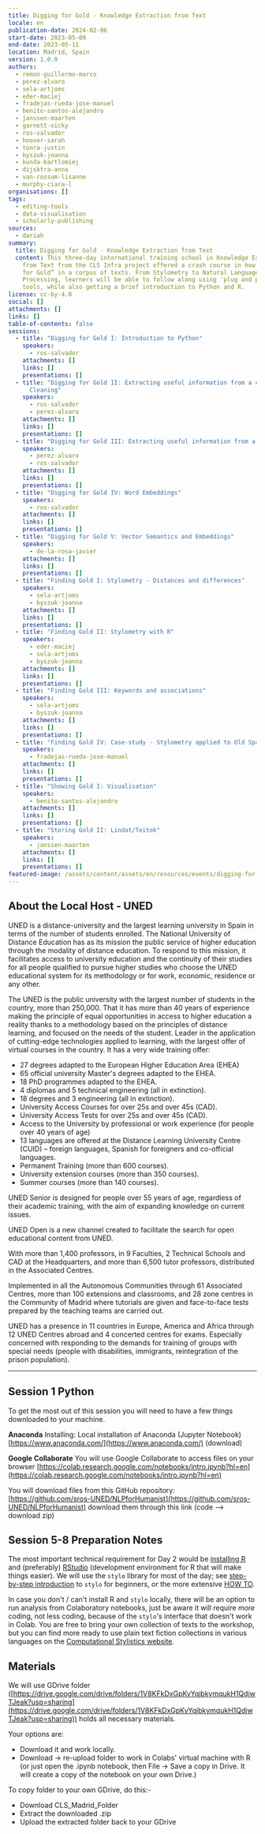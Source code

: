 ```yaml
---
title: Digging for Gold - Knowledge Extraction from Text
locale: en
publication-date: 2024-02-06
start-date: 2023-05-09
end-date: 2023-05-11
location: Madrid, Spain
version: 1.0.0
authors:
  - remon-guillermo-marco
  - perez-alvaro
  - sela-artjoms
  - eder-maciej
  - fradejas-rueda-jose-manuel
  - benito-santos-alejandro
  - janssen-maarten
  - garnett-vicky
  - ros-salvador
  - hoover-sarah
  - tonra-justin
  - byszuk-joanna
  - kunda-bartlomiej
  - dijsktra-anna
  - van-rossum-lisanne
  - murphy-ciara-l
organisations: []
tags:
  - editing-tools
  - data-visualisation
  - scholarly-publishing
sources:
  - dariah
summary:
  title: Digging for Gold - Knowledge Extraction from Text
  content: This three-day international training school in Knowledge Extraction
    from Text from the CLS Infra project offered a crash course in how to “Dig
    for Gold” in a corpus of texts. From Stylometry to Natural Language
    Processing, learners will be able to follow along using 'plug and play'
    tools, while also getting a brief introduction to Python and R.
license: cc-by-4.0
social: []
attachments: []
links: []
table-of-contents: false
sessions:
  - title: "Digging for Gold I: Introduction to Python"
    speakers:
      - ros-salvador
    attachments: []
    links: []
    presentations: []
  - title: "Digging for Gold II: Extracting useful information from a corpus pt1 -
      Cleaning"
    speakers:
      - ros-salvador
      - perez-alvaro
    attachments: []
    links: []
    presentations: []
  - title: "Digging for Gold III: Extracting useful information from a corpus pt2"
    speakers:
      - perez-alvaro
      - ros-salvador
    attachments: []
    links: []
    presentations: []
  - title: "Digging for Gold IV: Word Embeddings"
    speakers:
      - ros-salvador
    attachments: []
    links: []
    presentations: []
  - title: "Digging for Gold V: Vector Semantics and Embeddings"
    speakers:
      - de-la-rosa-javier
    attachments: []
    links: []
    presentations: []
  - title: "Finding Gold I: Stylometry - Distances and differences"
    speakers:
      - sela-artjoms
      - byszuk-joanna
    attachments: []
    links: []
    presentations: []
  - title: "Finding Gold II: Stylometry with R"
    speakers:
      - eder-maciej
      - sela-artjoms
      - byszuk-joanna
    attachments: []
    links: []
    presentations: []
  - title: "Finding Gold III: Keywords and associations"
    speakers:
      - sela-artjoms
      - byszuk-joanna
    attachments: []
    links: []
    presentations: []
  - title: "Finding Gold IV: Case-study - Stylometry applied to Old Spanish Poetry"
    speakers:
      - fradejas-rueda-jose-manuel
    attachments: []
    links: []
    presentations: []
  - title: "Showing Gold I: Visualisation"
    speakers:
      - benito-santos-alejandro
    attachments: []
    links: []
    presentations: []
  - title: "Storing Gold II: Lindat/Teitok"
    speakers:
      - janssen-maarten
    attachments: []
    links: []
    presentations: []
featured-image: /assets/content/assets/en/resources/events/digging-for-gold-knowledge-extraction-from-text/featured-image.jpg
---
```


## About the Local Host - UNED

UNED is a distance-university and the largest learning university in Spain in terms of the number
of students enrolled. The National University of Distance Education has as its mission the public
service of higher education through the modality of distance education. To respond to this
mission, it facilitates access to university education and the continuity of their studies for all
people qualified to pursue higher studies who choose the UNED educational system for its
methodology or for work, economic, residence or any other.

The UNED is the public university with the largest number of students in the country, more than
250,000. That it has more than 40 years of experience making the principle of equal opportunities
in access to higher education a reality thanks to a methodology based on the principles of
distance learning, and focused on the needs of the student. Leader in the application of
cutting-edge technologies applied to learning, with the largest offer of virtual courses in the
country. It has a very wide training offer:

  -	27 degrees adapted to the European Higher Education Area (EHEA)
  -	65 official university Master's degrees adapted to the EHEA.
  -	18 PhD programmes adapted to the EHEA.
  -	4 diplomas and 5 technical engineering (all in extinction).
  -	18 degrees and 3 engineering (all in extinction).
  -	University Access Courses for over 25s and over 45s (CAD).
  -	University Access Tests for over 25s and over 45s (CAD).
  -	Access to the University by professional or work experience (for people over 40 years of age)
  -	13 languages are offered at the Distance Learning University Centre (CUID) – foreign languages,
Spanish for foreigners and co-official languages.
  -	Permanent Training (more than 600 courses).
  -	University extension courses (more than 350 courses).
  -	Summer courses (more than 140 courses).

UNED Senior is designed for people over 55 years of age, regardless of their academic training,
with the aim of expanding knowledge on current issues.

UNED Open is a new channel created to facilitate the search for open educational content from
UNED.

With more than 1,400 professors, in 9 Faculties, 2 Technical Schools and CAD at the Headquarters,
and more than 6,500 tutor professors, distributed in the Associated Centres.

Implemented in all the Autonomous Communities through 61 Associated Centres, more than 100
extensions and classrooms, and 28 zone centres in the Community of Madrid where tutorials are
given and face-to-face tests prepared by the teaching teams are carried out.

UNED has a presence in 11 countries in Europe, America and Africa through 12 UNED Centres abroad
and 4 concerted centres for exams. Especially concerned with responding to the demands for
training of groups with special needs (people with disabilities, immigrants, reintegration of the
prison population).

---

## Session 1 Python

To get the most out of this session you will need to have a few things downloaded to your machine.

**Anaconda**
Installing: Local installation of Anaconda (Jupyter Notebook)
[https://www.anaconda.com/](https://www.anaconda.com/) (download)

**Google Collaborate**
You will use Google Collaborate to access files on your browser
[https://colab.research.google.com/notebooks/intro.ipynb?hl=en](https://colab.research.google.com/notebooks/intro.ipynb?hl=en)

You will download files from this GitHub repository:
[https://github.com/sros-UNED/NLPforHumanist](https://github.com/sros-UNED/NLPforHumanist) download them through this link (code —> download zip)

## Session 5-8 Preparation Notes

The most important technical requirement for Day 2 would be [installing
R](https://cloud.r-project.org/) and (preferably)
[RStudio](https://posit.co/download/rstudio-desktop/) (development environment for R that will
make things easier). We will use the `stylo` library for most of the day; see [step-by-step
introduction](https://computationalstylistics.github.io/stylo_nutshell/#) to `stylo` for beginners,
or the more extensive [HOW
TO](https://github.com/computationalstylistics/stylo_howto/blob/master/stylo_howto.pdf).

In case you don't / can't install R and `stylo` locally, there will be an option to run analysis
from Colaboratory notebooks, just be aware it will require _more_ coding, not less coding, because
of the `stylo`'s interface that doesn't work in Colab.  You are free to bring your own collection of
texts to the workshop, but you can find more ready to use plain text fiction collections in
various languages on the [Computational Stylistics
website](https://computationalstylistics.github.io/resources/).

## Materials

We will use GDrive folder
([https://drive.google.com/drive/folders/1V8KFkDxGpKvYqjbkymqukH1QdjwTJeak?usp=sharing](https://drive.google.com/drive/folders/1V8KFkDxGpKvYqjbkymqukH1QdjwTJeak?usp=sharing))
holds all necessary materials.

Your options are:

  - Download it and work locally.
  - Download -> re-upload folder to work in Colabs' virtual machine with R (or just open the
.ipynb notebook, then File -> Save a copy in Drive. It will create a copy of the notebook on your
own Drive.)

To copy folder to your own GDrive, do this:-

  - Download CLS_Madrid_Folder
  - Extract the downloaded .zip
  - Upload the extracted folder back to your GDrive
